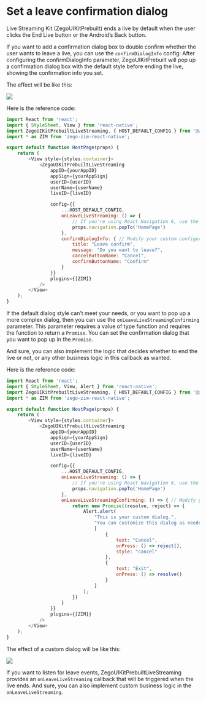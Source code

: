 # Set a leave confirmation dialog

Live Streaming Kit (ZegoUIKitPrebuilt) ends a live by default when the user clicks the End Live button or the Android’s Back button.

If you want to add a confirmation dialog box to double confirm whether the user wants to leave a live, you can use the `confirmDialogInfo` config: After configuring the confirmDialogInfo parameter, ZegoUIKitPrebuilt will pop up a confirmation dialog box with the default style before ending the live, showing the confirmation info you set.

The effect will be like this:

<Frame width="30%" height="auto" caption="">
  <img src="https://doc-media.zego.im/sdk-doc/Pics/ZegoUIKit/live/live_confirm.gif" />
</Frame> 

Here is the reference code:

```js
import React from 'react';
import { StyleSheet, View } from 'react-native';
import ZegoUIKitPrebuiltLiveStreaming, { HOST_DEFAULT_CONFIG } from '@zegocloud/zego-uikit-prebuilt-live-streaming-rn';
import * as ZIM from 'zego-zim-react-native';

export default function HostPage(props) {
    return (
        <View style={styles.container}>
            <ZegoUIKitPrebuiltLiveStreaming
                appID={yourAppID}
                appSign={yourAppSign}
                userID={userID}
                userName={userName}
                liveID={liveID}

                config={{
                    ...HOST_DEFAULT_CONFIG,
                    onLeaveLiveStreaming: () => {
                        // If you're using React Navigation 6, use the navigate method instead of popTo.
                        props.navigation.popTo('HomePage')
                    },
                    confirmDialogInfo: { // Modify your custom configurations here.
                        title: "Leave confirm",
                        message: "Do you want to leave?",
                        cancelButtonName: "Cancel",
                        confirmButtonName: "Confirm"
                    }
                }}
                plugins={[ZIM]}
            />
        </View>
    );
}
```

If the default dialog style can’t meet your needs, or you want to pop up a more complex dialog, then you can use the `onLeaveLiveStreamingConfirming` parameter. This parameter requires a value of type function and requires the function to return a `Promise`. You can set the confirmation dialog that you want to pop up in the `Promise`.

And sure, you can also implement the logic that decides whether to end the live or not, or any other business logic in this callback as wanted.

Here is the reference code:

```js
import React from 'react';
import { StyleSheet, View, Alert } from 'react-native';
import ZegoUIKitPrebuiltLiveStreaming, { HOST_DEFAULT_CONFIG } from '@zegocloud/zego-uikit-prebuilt-live-streaming-rn';
import * as ZIM from 'zego-zim-react-native';

export default function HostPage(props) {
    return (
        <View style={styles.container}>
            <ZegoUIKitPrebuiltLiveStreaming
                appID={yourAppID}
                appSign={yourAppSign}
                userID={userID}
                userName={userName}
                liveID={liveID}

                config={{
                    ...HOST_DEFAULT_CONFIG,
                    onLeaveLiveStreaming: () => {
                        // If you're using React Navigation 6, use the navigate method instead of popTo.
                        props.navigation.popTo('HomePage')
                    },
                    onLeaveLiveStreamingConfirming: () => { // Modify your custom configurations here.
                        return new Promise((resolve, reject) => {
                            Alert.alert(
                                "This is your custom dialog.",
                                "You can customize this dialog as needed.",
                                [
                                    {
                                        text: "Cancel",
                                        onPress: () => reject(),
                                        style: "cancel"
                                    },
                                    {
                                        text: "Exit",
                                        onPress: () => resolve()
                                    }
                                ]
                            );
                        })
                    }
                }}
                plugins={[ZIM]}
            />
        </View>
    );
}
```

The effect of a custom dialog will be like this: 

<Frame width="30%" height="auto" caption="">
  <img src="https://doc-media.zego.im/sdk-doc/Pics/ZegoUIKit/live/live_custom_confirm.gif" />
</Frame> 

If you want to listen for leave events,  ZegoUIKitPrebuiltLiveStreaming provides an `onLeaveLiveStreaming` callback that will be triggered when the live ends. And sure, you can also implement custom business logic in the `onLeaveLiveStreaming`.
